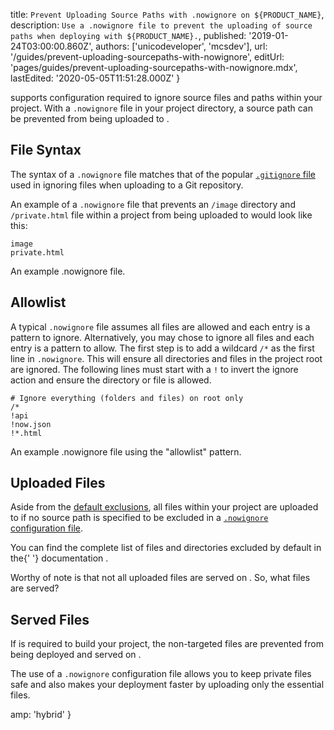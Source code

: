 

  title: `Prevent Uploading Source Paths with .nowignore on ${PRODUCT_NAME}`,
  description: `Use a .nowignore file to prevent the uploading of source paths when deploying with ${PRODUCT_NAME}.`,
  published: '2019-01-24T03:00:00.860Z',
  authors: ['unicodeveloper', 'mcsdev'],
  url: '/guides/prevent-uploading-sourcepaths-with-nowignore',
  editUrl: 'pages/guides/prevent-uploading-sourcepaths-with-nowignore.mdx',
  lastEdited: '2020-05-05T11:51:28.000Z'
}

[<ProductName />](/) supports configuration required to ignore source files and paths within your project. With a `.nowignore` file in your project directory, a source path can be prevented from being uploaded to <ProductName />.

## File Syntax

The syntax of a `.nowignore` file matches that of the popular [`.gitignore` file](https://git-scm.com/docs/gitignore#_pattern_format) used in ignoring files when uploading to a Git repository.

An example of a `.nowignore` file that prevents an `/image` directory and `/private.html` file within a project from being uploaded to <ProductName /> would look like this:

```
image
private.html
```

<Caption>
  An example <InlineCode>.nowignore</InlineCode> file.
</Caption>

## Allowlist

A typical `.nowignore` file assumes all files are allowed and each entry is a pattern to ignore. Alternatively, you may chose to ignore all files and each entry is a pattern to allow.
The first step is to add a wildcard `/*` as the first line in `.nowignore`. This will ensure all directories and files in the project root are ignored. The following lines must start with a `!` to invert the ignore action and ensure the directory or file is allowed.

```
# Ignore everything (folders and files) on root only
/*
!api
!now.json
!*.html
```

<Caption>
  An example <InlineCode>.nowignore</InlineCode> file using the "allowlist"
  pattern.
</Caption>

## Uploaded Files

Aside from the [default exclusions](/docs/v2/build-step/#ignored-files-and-folders), all files within your project are uploaded to <ProductName /> if no source path is specified to be excluded in a [`.nowignore` configuration file](/docs/v2/deployments/ignoring-source-paths).

<Note>
  You can find the complete list of files and directories excluded by default in
  the{' '}
  <Link href="/docs/v2/build-step/#ignored-files-and-folders">
    <ProductName /> documentation
  </Link>
  .
</Note>

Worthy of note is that not all uploaded files are served on <ProductName />. So, what files are served?

## Served Files

If [<ProductName />](/) is required to build your project, the non-targeted files are prevented from being deployed and served on <ProductName />.

The use of a `.nowignore` configuration file allows you to keep private files safe and also makes your deployment faster by uploading only the essential files.


  amp: 'hybrid'
}
